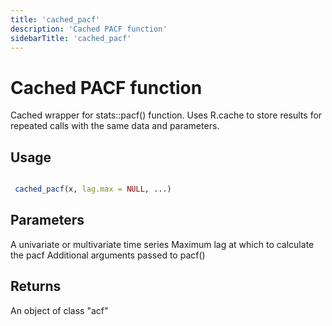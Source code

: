 ```yaml
---
title: 'cached_pacf'
description: 'Cached PACF function'
sidebarTitle: 'cached_pacf'
---
```


# Cached PACF function


 Cached wrapper for stats::pacf() function. Uses R.cache to store
 results for repeated calls with the same data and parameters.


## Usage

```r

 cached_pacf(x, lag.max = NULL, ...)

```

## Parameters

<ParamField body="x" type="any">
  A univariate or multivariate time series
</ParamField>
<ParamField body="lag.max" type="any">
  Maximum lag at which to calculate the pacf
</ParamField>
<ParamField body="..." type="any">
  Additional arguments passed to pacf()
</ParamField>

## Returns


 An object of class "acf"
